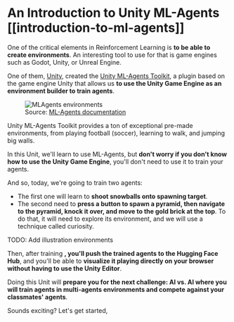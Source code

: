 # An Introduction to Unity ML-Agents [[introduction-to-ml-agents]]

One of the critical elements in Reinforcement Learning is **to be able to create environments**. An interesting tool to use for that is game engines such as Godot, Unity, or Unreal Engine.

One of them, [Unity](https://unity.com/), created the [Unity ML-Agents Toolkit](https://github.com/Unity-Technologies/ml-agents), a plugin based on the game engine Unity that allows us **to use the Unity Game Engine as an environment builder to train agents**.

<figure>
<img src="https://huggingface.co/datasets/huggingface-deep-rl-course/course-images/resolve/main/en/unit5/example-envs.png" alt="MLAgents environments"/>
<figcaption>Source: <a href="https://github.com/Unity-Technologies/ml-agents">ML-Agents documentation</a></figcaption>
</figure>

Unity ML-Agents Toolkit provides a ton of exceptional pre-made environments, from playing football (soccer), learning to walk, and jumping big walls.

In this Unit, we'll learn to use ML-Agents, but **don't worry if you don't know how to use the Unity Game Engine**, you'll don't need to use it to train your agents.

And so, today, we're going to train two agents:
- The first one will learn to **shoot snowballs onto spawning target**.
- The second need to **press a button to spawn a pyramid, then navigate to the pyramid, knock it over, and move to the gold brick at the top**. To do that, it will need to explore its environment, and we will use a technique called curiosity.

TODO: Add illustration environments

Then, after training **, you'll push the trained agents to the Hugging Face Hub**, and you'll be able to **visualize it playing directly on your browser without having to use the Unity Editor**.

Doing this Unit will **prepare you for the next challenge: AI vs. AI where you will train agents in multi-agents environments and compete against your classmates' agents**.

Sounds exciting? Let's get started,
